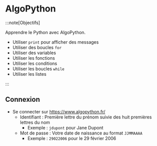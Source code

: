 # AlgoPython

:::note[Objectifs]

Apprendre le Python avec AlgoPython.

- Utiliser `print` pour afficher des messages
- Utiliser des boucles `for`
- Utiliser des variables
- Utiliser les fonctions
- Utiliser les conditions
- Utiliser les boucles `while`
- Utiliser les listes

:::

## Connexion

- Se connecter sur https://www.algopython.fr/
  - Identifiant : Première lettre du prénom suivie des huit premières lettres du nom
    - Exemple : `jdupont` pour Jane Dupont
  - Mot de passe : Votre date de naissance au format `JJMMAAAA`
    - Exemple : `29022006` pour le 29 février 2006
